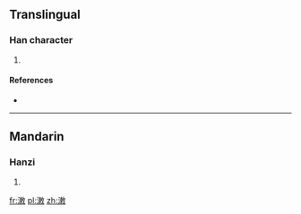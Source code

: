 ==Translingual==

===Han character===
{{Han char|rn=85|rad=水|as=11|sn=14|four=|canj=水木中大 (EDLK)}}

# {{defn|Han|sort=水11}}

====References====
* {{Han ref|kx=0648.281|dkj=18172|hdz=31719.020|uh=6F44|ud=28484}}

----

==Mandarin==

===Hanzi===
{{cmn-hanzi|pin=[[shù]] ([[shu4]])|wg=shu<sup>4</sup>}}

# {{defn|lang=cmn|sort=水11}}

[[fr:潄]]
[[pl:潄]]
[[zh:潄]]